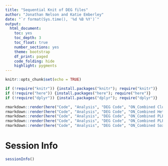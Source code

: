 ```yaml
---
title: "Sequential Knit of DEG files"
author: "Jonathan Nelson and Katie Emberley"
date: "`r format(Sys.time(), '%d %B %Y')`"
output:
  html_document: 
    toc: yes
    toc_depth: 3
    toc_float: true
    number_sections: yes
    theme: bootstrap
    df_print: paged
    code_folding: hide
    highlight: pygments
---
```


```r
knitr::opts_chunk$set(echo = TRUE)
```

```r

if (!require("knitr")) {install.packages("knitr"); require("knitr")}
if (!require("here")) {install.packages("here"); require("here")}
if (!require("dplyr")) {install.packages("dplyr"); require("dplyr")}
```

```r
rmarkdown::render(here("Code", "Analysis", "DEG Code", "ON_Combined Cluster Defining DEGs.Rmd"))
rmarkdown::render(here("Code", "Analysis", "DEG Code", "ON_Combined Het vs Control DEGs.Rmd"))
rmarkdown::render(here("Code", "Analysis", "DEG Code", "ON_Combined PLP Cre DEGs.Rmd"))
rmarkdown::render(here("Code", "Analysis", "DEG Code", "ON_Combined PLP Cre vs Sox10 Cre DEGs.Rmd"))
rmarkdown::render(here("Code", "Analysis", "DEG Code", "ON_Combined Sox10 Cre DEGs.Rmd"))
```


# Session Info
```r
sessionInfo()
```


  